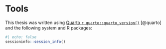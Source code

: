 # Tools {#sec-tools}

This thesis was written using [Quarto `r quarto::quarto_version()`](https://quarto.org/) [@quarto] and the following system and R packages:

```r
#| echo: false
sessioninfo::session_info()
```
